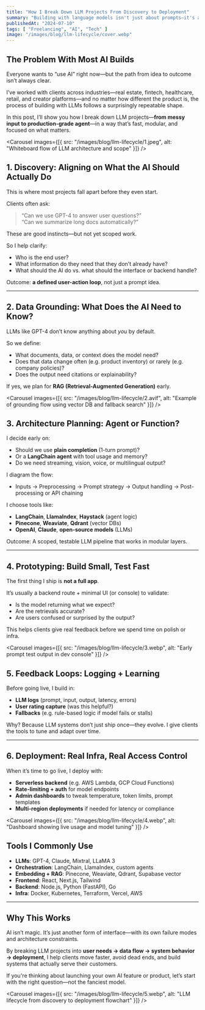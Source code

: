 ```yaml
---
title: "How I Break Down LLM Projects From Discovery to Deployment"
summary: "Building with language models isn't just about prompts—it's about solving the right problem with the right structure. Here’s how I help clients scope, shape, and ship LLM-powered systems that actually work."
publishedAt: "2024-07-10"
tags: [ "Freelancing", "AI", "Tech" ]
image: "/images/blog/llm-lifecycle/cover.webp"
---
```


## The Problem With Most AI Builds

Everyone wants to “use AI” right now—but the path from idea to outcome isn’t always clear.

I’ve worked with clients across industries—real estate, fintech, healthcare, retail, and creator platforms—and no matter how different the product is, the process of building with LLMs follows a surprisingly repeatable shape.

In this post, I’ll show you how I break down LLM projects—**from messy input to production-grade agent**—in a way that’s fast, modular, and focused on what matters.

<Carousel
  images={[{ src: "/images/blog/llm-lifecycle/1.jpeg", alt: "Whiteboard flow of LLM architecture and scope" }]}
/>

## 1. Discovery: Aligning on What the AI Should Actually Do

This is where most projects fall apart before they even start.

Clients often ask:  
> “Can we use GPT-4 to answer user questions?”  
> “Can we summarize long docs automatically?”

These are good instincts—but not yet scoped work.

So I help clarify:
- Who is the end user?
- What information do they need that they don’t already have?
- What should the AI do vs. what should the interface or backend handle?

Outcome: **a defined user-action loop**, not just a prompt idea.

---

## 2. Data Grounding: What Does the AI Need to Know?

LLMs like GPT-4 don’t know anything about *you* by default.

So we define:
- What documents, data, or context does the model need?
- Does that data change often (e.g. product inventory) or rarely (e.g. company policies)?
- Does the output need citations or explainability?

If yes, we plan for **RAG (Retrieval-Augmented Generation)** early.

<Carousel
  images={[{ src: "/images/blog/llm-lifecycle/2.avif", alt: "Example of grounding flow using vector DB and fallback search" }]}
/>

## 3. Architecture Planning: Agent or Function?

I decide early on:
- Should we use **plain completion** (1-turn prompt)?
- Or a **LangChain agent** with tool usage and memory?
- Do we need streaming, vision, voice, or multilingual output?

I diagram the flow:
- Inputs → Preprocessing → Prompt strategy → Output handling → Post-processing or API chaining

I choose tools like:
- **LangChain**, **LlamaIndex**, **Haystack** (agent logic)
- **Pinecone**, **Weaviate**, **Qdrant** (vector DBs)
- **OpenAI**, **Claude**, **open-source models** (LLMs)

Outcome: A scoped, testable LLM pipeline that works in modular layers.

---

## 4. Prototyping: Build Small, Test Fast

The first thing I ship is **not a full app**.

It’s usually a backend route + minimal UI (or console) to validate:
- Is the model returning what we expect?
- Are the retrievals accurate?
- Are users confused or surprised by the output?

This helps clients give real feedback before we spend time on polish or infra.

<Carousel
  images={[{ src: "/images/blog/llm-lifecycle/3.webp", alt: "Early prompt test output in dev console" }]}
/>

## 5. Feedback Loops: Logging + Learning

Before going live, I build in:
- **LLM logs** (prompt, input, output, latency, errors)
- **User rating capture** (was this helpful?)
- **Fallbacks** (e.g. rule-based logic if model fails or stalls)

Why? Because LLM systems don’t just ship once—they evolve. I give clients the tools to tune and adapt over time.

---

## 6. Deployment: Real Infra, Real Access Control

When it’s time to go live, I deploy with:
- **Serverless backend** (e.g. AWS Lambda, GCP Cloud Functions)
- **Rate-limiting + auth** for model endpoints
- **Admin dashboards** to tweak temperature, token limits, prompt templates
- **Multi-region deployments** if needed for latency or compliance

<Carousel
  images={[{ src: "/images/blog/llm-lifecycle/4.webp", alt: "Dashboard showing live usage and model tuning" }]}
/>

## Tools I Commonly Use

- **LLMs**: GPT-4, Claude, Mixtral, LLaMA 3  
- **Orchestration**: LangChain, LlamaIndex, custom agents  
- **Embedding + RAG**: Pinecone, Weaviate, Qdrant, Supabase vector  
- **Frontend**: React, Next.js, Tailwind  
- **Backend**: Node.js, Python (FastAPI), Go  
- **Infra**: Docker, Kubernetes, Terraform, Vercel, AWS

---

## Why This Works

AI isn’t magic. It’s just another form of interface—with its own failure modes and architecture constraints.

By breaking LLM projects into **user needs → data flow → system behavior → deployment**, I help clients move faster, avoid dead ends, and build systems that actually serve their customers.

If you're thinking about launching your own AI feature or product, let’s start with the right question—not the fanciest model.

<Carousel
  images={[{ src: "/images/blog/llm-lifecycle/5.webp", alt: "LLM lifecycle from discovery to deployment flowchart" }]}
/>
